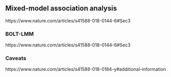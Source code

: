 ## Mixed-model association analysis

https://www.nature.com/articles/s41588-018-0144-6#Sec3

### BOLT-LMM

https://www.nature.com/articles/s41588-018-0144-6#Sec3

### Caveats

https://www.nature.com/articles/s41588-018-0184-y#additional-information


